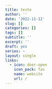 ```yaml
---
title: teste
author: ''
date: '2022-11-12'
slug: []
categories: []
tags: []
subtitle: ''
excerpt: ''
draft: yes
series: ~
layout: single
links:
  - icon: door-open
    icon_pack: fas
    name: website
    url: /
---
```

